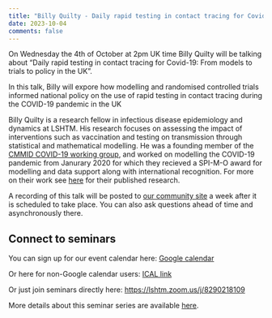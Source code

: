 ```yaml
---
title: "Billy Quilty - Daily rapid testing in contact tracing for Covid-19: From models to trials to policy in the UK"
date: 2023-10-04
comments: false
---
```


On Wednesday the 4th of October at 2pm UK time Billy Quilty will be talking about "Daily rapid testing in contact tracing for Covid-19: From models to trials to policy in the UK".

In this talk, Billy  will expore how modelling and randomised controlled trials informed national policy on the use of rapid testing in contact tracing during the COVID-19 pandemic in the UK

Billy Quilty is a research fellow in infectious disease epidemiology and dynamics at LSHTM. His research focuses on assessing the impact of interventions such as vaccination and testing on transmission through statistical and mathematical modelling. He was a founding member of the [CMMID COVID-19 working group](https://cmmid.github.io/topics/covid19/), and worked on modelling the COVID-19 pandemic from Janurary 2020 for which they recieved a SPI-M-O award for modelling and data support along with international recognition. For more on their work see [here](https://scholar.google.com/citations?user=YqjU048AAAAJ&hl=en) for their published research.

A recording of this talk will be posted to [our community site](https://community.epinowcast.org/c/meetings/8) a week after it is scheduled to take place. You can also ask questions ahead of time and asynchronously there.

## Connect to seminars

You can sign up for our event calendar here: [Google calendar ](https://calendar.google.com/calendar/u/0/r?cid=YTExM2I2ZjVkOTYxODA4ZjA5YjdhODA3ZTIwMzU1Mzk4ODY0Y2NhYjIzOWVkNjAyYzc5ZTkzYWM5OWY0YWQxM0Bncm91cC5jYWxlbmRhci5nb29nbGUuY29t)

Or here for non-Google calendar users: [ICAL link ](https://calendar.google.com/calendar/ical/a113b6f5d961808f09b7a807e20355398864ccab239ed602c79e93ac99f4ad13%40group.calendar.google.com/public/basic.ics)

Or just join seminars directly here: [https://lshtm.zoom.us/j/8290218109 ](https://lshtm.zoom.us/j/8290218109)

More details about this seminar series are available [here](../../seminars.qmd).